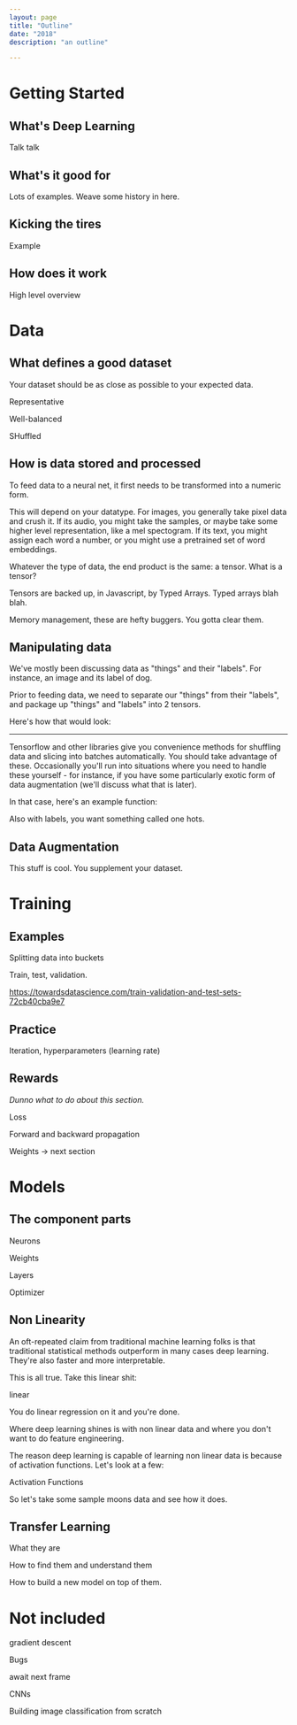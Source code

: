 ```yaml
---
layout: page
title: "Outline"
date: "2018"
description: "an outline"

---
```




# Getting Started

## What's Deep Learning

Talk talk

## What's it good for

Lots of examples. Weave some history in here.

## Kicking the tires

Example

## How does it work

High level overview


# Data

## What defines a good dataset

Your dataset should be as close as possible to your expected data.

Representative

Well-balanced

SHuffled

## How is data stored and processed

To feed data to a neural net, it first needs to be transformed into a numeric form.

This will depend on your datatype. For images, you generally take pixel data and crush it. If its audio, you might take the samples, or maybe take some higher level representation, like a mel spectogram. If its text, you might assign each word a number, or you might use a pretrained set of word embeddings.

Whatever the type of data, the end product is the same: a tensor. What is a tensor?

Tensors are backed up, in Javascript, by Typed Arrays. Typed arrays blah blah.

Memory management, these are hefty buggers. You gotta clear them.

## Manipulating data

We've mostly been discussing data as "things" and their "labels". For instance, an image and its label of dog.

Prior to feeding data, we need to separate our "things" from their "labels", and package up "things" and "labels" into 2 tensors.

Here's how that would look:

---

Tensorflow and other libraries give you convenience methods for shuffling data and slicing into batches automatically. You should take advantage of these. Occasionally you'll run into situations where you need to handle these yourself - for instance, if you have some particularly exotic form of data augmentation (we'll discuss what that is later).

In that case, here's an example function:

Also with labels, you want something called one hots.

## Data Augmentation

This stuff is cool. You supplement your dataset.

# Training

## Examples

Splitting data into buckets

Train, test, validation.

https://towardsdatascience.com/train-validation-and-test-sets-72cb40cba9e7

## Practice

Iteration, hyperparameters (learning rate)

## Rewards

*Dunno what to do about this section.*

Loss

Forward and backward propagation

Weights -> next section

# Models

## The component parts

Neurons

Weights

Layers

Optimizer

## Non Linearity

An oft-repeated claim from traditional machine learning folks is that traditional statistical methods outperform in many cases deep learning. They're also faster and more interpretable.

This is all true. Take this linear shit:

linear

You do linear regression on it and you're done.

Where deep learning shines is with non linear data and where you don't want to do feature engineering.

The reason deep learning is capable of learning non linear data is because of activation functions. Let's look at a few:

Activation Functions

So let's take some sample moons data and see how it does.

## Transfer Learning

What they are

How to find them and understand them

How to build a new model on top of them.





# Not included

gradient descent

Bugs

await next frame

CNNs

Building image classification from scratch
